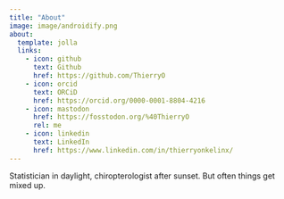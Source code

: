```yaml
---
title: "About"
image: image/androidify.png
about:
  template: jolla
  links:
    - icon: github
      text: Github
      href: https://github.com/ThierryO
    - icon: orcid
      text: ORCiD
      href: https://orcid.org/0000-0001-8804-4216
    - icon: mastodon
      href: https://fosstodon.org/%40ThierryO
      rel: me
    - icon: linkedin
      text: LinkedIn
      href: https://www.linkedin.com/in/thierryonkelinx/
---
```


Statistician in daylight, chiropterologist after sunset.
But often things get mixed up.
